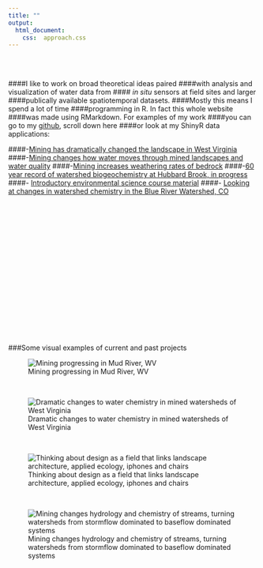 ```yaml
---
title: ""
output:
  html_document:
    css:  approach.css
---
```

<br>
<br>

####I like to work on broad theoretical ideas paired
####with analysis and visualization of water data from 
#### *in situ* sensors at field sites and larger 
####publically available spatiotemporal datasets.
####Mostly this means I spend a lot of time 
####programming in R. In fact this whole website 
####was made using RMarkdown. For examples of my work
####you can go to my [github](https://github.com/matthewross07), scroll down here
####or look at my ShinyR data applications:

####-[Mining has dramatically changed the landscape in West Virginia](http://mtm-explore.web.duke.edu/)
####-[Mining changes how water moves through mined landscapes and water quality](http://mtm-hydro.web.duke.edu/)
####-[Mining increases weathering rates of bedrock](http://mtm-weathering.web.duke.edu/)
####-[60 year record of watershed biogeochemistry at Hubbard Brook, in progress](http://hbef.streampulse.org/)
####- [Introductory environmental science course material](http://env102.web.duke.edu/)
####- [Looking at changes in watershed chemistry in the Blue River Watershed, CO](http://bluewatershed.web.duke.edu/)
  
<br>
<br>
<br>
<br>
<br>
<br>
<br>
<br>
<br>
<br>
<br>
<br>
<br>
<br>
<br>
<br>

###Some visual examples of current and past projects
<div id='gif'>
![Mining progressing in Mud River, WV](images/MR.gif)
</div>

<br>


![Dramatic changes to water chemistry in mined watersheds of West Virginia](images/2.SampleAnalysis.png)

<br>


![Thinking about design as a field that links landscape architecture, applied ecology, iphones and chairs](images/design.png)

<br>

![Mining changes hydrology and chemistry of streams, turning watersheds from stormflow dominated to baseflow dominated systems](images/runoff.png)




